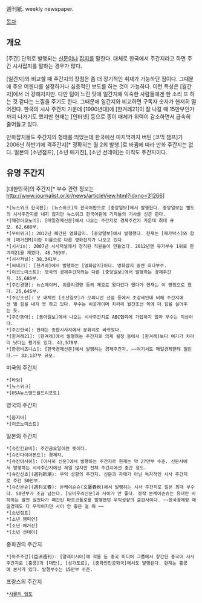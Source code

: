 週刊紙. weekly newspaper.

[[목차]]
== 개요 ==
[주간] 단위로 발행되는 [[신문]]이나 [[잡지]]를 말한다. 대체로 한국에서 주간지라고 하면 주간 시사잡지를 말하는 경우가 많다.

[일간지]와 비교할 때 주간지의 장점은 좀 더 장기적인 취재가 가능하단 점이다. 그때문에 주요 어젠다를 설정하거나 심층적인 보도를 하는 것이 가능하다. 이런 특성은 [월간지]에서 더 강해지지만. 다만 텀이 느린 탓에 일간지에 익숙한 사람들에겐 한 소리 또 하는 것 같다는 느낌을 주기도 한다. 그때문에 일간지와 비교하면 구독자 숫자가 현저히 떨어진다. 한국의 시사 주간지 가운데 [1990년대]에 [한겨레21]이 잘 나갈 때 15만부인가까지 나가기도 했지만 현재는 [인터넷] 등으로 종이 매체가 위력이 감소하면서 급속히 줄어들고 있다.

만화잡지들도 주간지의 형태를 띄었는데 한국에선 마지막까지 버틴 [코믹 챔프]가 2006년 하반기에 격주간지[* 정확히는 월 2회 발행.]로 바뀜에 따라 만화 주간지는 없다. 일본의 [소년점프], [소년 매거진], [소년 선데이]는 아직도 주간지이다.

== 유명 주간지 ==
[대한민국]의 주간지[* 부수 관련 정보는 http://www.journalist.or.kr/news/articleView.html?idxno=31266]
 *[뉴스위크 한국판]: [뉴스위크]의 한국어판으로 [중앙일보]에서 발행한다. 중앙일보는 별도의 시사주간지를 내지 않지만 뉴스위크 한국어판에 기자들의 기사를 싣곤 한다.
 *[매경이코노미]: [매일경제신문]에서 나오는 주간지로 경제주간지 가운데 최대 규모. 62,608부.
 *[무비위크]: 2012년 폐간된 영화잡지. [중앙일보]에서 발행했다. 현재는 [메가박스]와 함께 [매거진M]이란 이름으로 다른 영화잡지가 나오고 있다.
 *[시사in]: 2007년 시사저널에서 정직된 직원들이 만들었다. 2012년엔 유가부수 1위로 한겨레21을 제꼈다. 48,769부.
 *[시사저널]: 38,341부.
 *[씨네21]: [한겨레]에서 발행하는 [영화잡지]이다. 영화잡지 중엔 최다부수.
 *[이코노미스트]: 영국의 경제주간지와는 다른 [중앙일보]에서 발행하는 경제주간지. 35,686부.
 *[주간경향]: 뉴스메이커, 위클리경향 등의 제호로 왔다갔다 했다가 현재는 이 명칭으로 왔다. 25,645부.
 *[주간조선]: 모 매체인 [조선일보]가 오피니언 선점 등에서 초강세인데 비해 주간지에선 별 힘을 내지 못 하고 있다. 부수는 비공개이며 차라리 월간조선 쪽에 더 힘을 실어주는 듯.
 *[주간동아]: [동아일보]에서 나오는 시사주간지로 ABC협회에 가입하지 않아 부수는 미상이다.
 *[주간한국]: 현재는 종합시사지에서 문화지로 바뀌었다.
 *[한겨레21]: [한겨레]에서 발행하는 주간지로 의제 설정 등에서 [한겨레]보다 여기가 차라리 낫다는 평가도 있다. 43,578부.
 *[한경비즈니스]: [한국경제신문]에서 발행하는 경제주간지. ~~여기서도 매일경제한테 밀린다.~~ 33,137부 규모.

미국의 주간지
 *[타임]
 *[뉴스위크]
 *[USA뉴스앤드월드리포트]

영국의 주간지
 *[옵저버]
 *[이코노미스트]

일본의 주간지
 *[슈칸킨요비]: 주간금요일이란 뜻이다.
 *[슈칸다이아몬드]: 경제지.
 *[슈칸아사히]: [아사히 신문]에서 발행하는 주간지로 현재는 약 27만부 수준. 신문사에서 발행하는 시사주간지에선 제일 많지만 전체 주간지에선 중간 정도.
 *[슈칸신초](週刊新潮): 우익 성향의 주간지. 신문과 자매가 아닌 독자적인 시사 주간지로 주간 50만부.
 *[슈칸분슌](週刊文春): 분케이슌슈(文藝春秋)에서 발행하는 시사 주간지로 일본 최대 부수다. 50만부가 조금 넘는다. [요미우리신문]과 사이가 안 좋다. 정작 분케이슌슈는 유대인 비하하는 발언 실었다가 폐간된 마르코폴로를 발행했던 우익성향의 출판사이다. ~~한국경제랑 매일경제도 다 우익이지만 사이 안 좋은 걸 뭐 ~~
 *[소년점프]
 *[소년 챔피언]
 *[소년 매거진]
 *[소년 선데이]

중화권의 주간지
 *[아주주간](亞洲週刊): [말레이시아]에 적을 둔 중국 미디어 그룹에서 창간한 중국어 시사주간지로 [홍콩]과 [대만], [싱가포르], [중화인민공화국]에서도 발행된다. 현재는 홍콩에 본사가 있다. 발행부수는 15만부 수준.

프랑스의 주간지
 *[[샤를리 엡도]]
